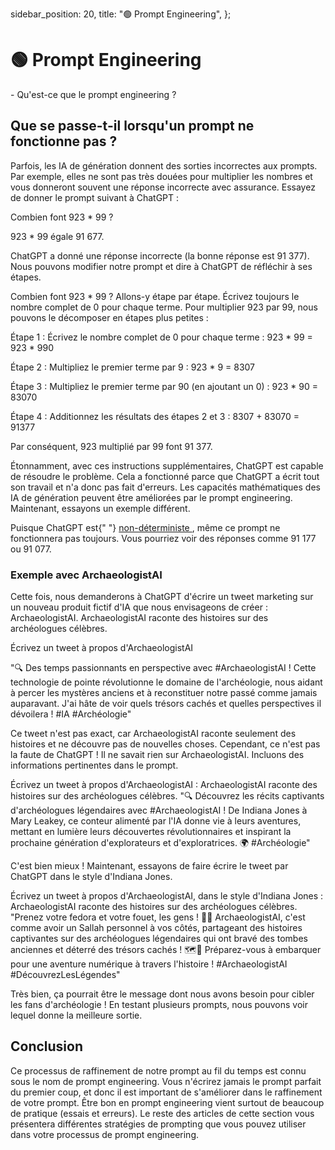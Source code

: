   sidebar_position: 20,
  title: "🟢 Prompt Engineering",
};

# 🟢 Prompt Engineering

<Takeaways>- Qu'est-ce que le prompt engineering ?</Takeaways>

## Que se passe-t-il lorsqu'un prompt ne fonctionne pas ?

Parfois, les IA de génération donnent des sorties incorrectes aux prompts. Par exemple, elles ne sont pas très douées pour multiplier les nombres et vous donneront souvent une réponse incorrecte avec assurance. Essayez de donner le prompt suivant à ChatGPT :

<AIInput>Combien font 923 * 99 ?</AIInput>

<AIOutput>923 * 99 égale 91 677.</AIOutput>

ChatGPT a donné une réponse incorrecte (la bonne réponse est 91 377). Nous pouvons modifier notre prompt et dire à ChatGPT de réfléchir à ses étapes.

<AIInput>
Combien font 923 * 99 ? Allons-y étape par étape. Écrivez toujours le nombre complet de 0 pour chaque terme.
</AIInput>
<AIOutput>
Pour multiplier 923 par 99, nous pouvons le décomposer en étapes plus petites :

Étape 1 : Écrivez le nombre complet de 0 pour chaque terme :
923 \* 99 = 923 \* 990

Étape 2 : Multipliez le premier terme par 9 :
923 \* 9 = 8307

Étape 3 : Multipliez le premier terme par 90 (en ajoutant un 0) :
923 \* 90 = 83070

Étape 4 : Additionnez les résultats des étapes 2 et 3 :
8307 + 83070 = 91377

Par conséquent, 923 multiplié par 99 font 91 377.

</AIOutput>

Étonnamment, avec ces instructions supplémentaires, ChatGPT est capable de résoudre le problème. Cela a fonctionné parce que ChatGPT a écrit tout son travail et n'a donc pas fait d'erreurs. Les capacités mathématiques des IA de génération peuvent être améliorées par le prompt engineering. Maintenant, essayons un exemple différent.

<Caution>
  Puisque ChatGPT est{" "}
  <a href="https://learnprompting.org/docs/basics/configuration_hyperparameters">
    non-déterministe
  </a>
  , même ce prompt ne fonctionnera pas toujours. Vous pourriez voir des réponses
  comme 91 177 ou 91 077.
</Caution>

### Exemple avec ArchaeologistAI

Cette fois, nous demanderons à ChatGPT d'écrire un tweet marketing sur un nouveau produit fictif d'IA que nous envisageons de créer : ArchaeologistAI. ArchaeologistAI raconte des histoires sur des archéologues célèbres.

<AIInput>Écrivez un tweet à propos d'ArchaeologistAI</AIInput>

<AIOutput>
  "🔍 Des temps passionnants en perspective avec #ArchaeologistAI ! Cette
  technologie de pointe révolutionne le domaine de l'archéologie, nous aidant à
  percer les mystères anciens et à reconstituer notre passé comme jamais
  auparavant. J'ai hâte de voir quels trésors cachés et quelles perspectives il
  dévoilera ! #IA #Archéologie"
</AIOutput>

Ce tweet n'est pas exact, car ArchaeologistAI raconte seulement des histoires et ne découvre pas de nouvelles choses. Cependant, ce n'est pas la faute de ChatGPT ! Il ne savait rien sur ArchaeologistAI. Incluons des informations pertinentes dans le prompt.

<AIInput>
  Écrivez un tweet à propos d'ArchaeologistAI : ArchaeologistAI raconte des
  histoires sur des archéologues célèbres.
</AIInput>

<AIOutput>
  "🔍 Découvrez les récits captivants d'archéologues légendaires avec
  #ArchaeologistAI ! De Indiana Jones à Mary Leakey, ce conteur alimenté par
  l'IA donne vie à leurs aventures, mettant en lumière leurs découvertes
  révolutionnaires et inspirant la prochaine génération d'explorateurs et
  d'exploratrices. 🌍 #Archéologie"
</AIOutput>

C'est bien mieux ! Maintenant, essayons de faire écrire le tweet par ChatGPT dans le style d'Indiana Jones.

<AIInput>
  Écrivez un tweet à propos d'ArchaeologistAI, dans le style d'Indiana Jones :
  ArchaeologistAI raconte des histoires sur des archéologues célèbres.
</AIInput>

<AIOutput>
  "Prenez votre fedora et votre fouet, les gens ! 🎩🔥 ArchaeologistAI, c'est
  comme avoir un Sallah personnel à vos côtés, partageant des histoires
  captivantes sur des archéologues légendaires qui ont bravé des tombes
  anciennes et déterré des trésors cachés ! 🗺️💎 Préparez-vous à embarquer pour
  une aventure numérique à travers l'histoire ! #ArchaeologistAI
  #DécouvrezLesLégendes"
</AIOutput>

Très bien, ça pourrait être le message dont nous avons besoin pour cibler les fans d'archéologie ! En testant plusieurs prompts, nous pouvons voir lequel donne la meilleure sortie.

## Conclusion

Ce processus de raffinement de notre prompt au fil du temps est connu sous le nom de prompt engineering. Vous n'écrirez jamais le prompt parfait du premier coup, et donc il est important de s'améliorer dans le raffinement de votre prompt. Être bon en prompt engineering vient surtout de beaucoup de pratique (essais et erreurs). Le reste des articles de cette section vous présentera différentes stratégies de prompting que vous pouvez utiliser dans votre processus de prompt engineering.
